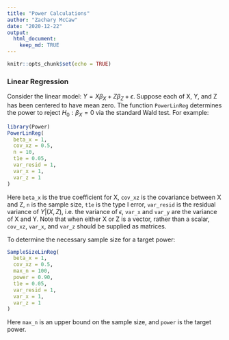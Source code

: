 ```yaml
---
title: "Power Calculations"
author: "Zachary McCaw"
date: "2020-12-22"
output: 
  html_document: 
    keep_md: TRUE
---
```


```r
knitr::opts_chunk$set(echo = TRUE)
```

### Linear Regression

Consider the linear model: $Y = X\beta_{X} + Z\beta_{Z} + \epsilon$. Suppose each of X, Y, and Z has been centered to have mean zero. The function `PowerLinReg` determines the power to reject $H_{0}:\beta_{X} = 0$ via the standard Wald test. For example:

```r
library(Power)
PowerLinReg(
  beta_x = 1,
  cov_xz = 0.5,
  n = 10,
  t1e = 0.05,
  var_resid = 1,
  var_x = 1,
  var_z = 1
)
```

Here `beta_x` is the true coefficient for X, `cov_xz` is the covariance between X and Z, `n` is the sample size, `t1e` is the type I error, `var_resid` is the residual variance of $Y|(X,Z)$, i.e. the variance of $\epsilon$, `var_x` and `var_y` are the variance of X and Y. Note that when either X or Z is a vector, rather than a scalar, `cov_xz`, `var_x`, and `var_z` should be supplied as matrices.

To determine the necessary sample size for a target power:
```r
SampleSizeLinReg(
  beta_x = 1,
  cov_xz = 0.5,
  max_n = 100,
  power = 0.90,
  t1e = 0.05,
  var_resid = 1,
  var_x = 1,
  var_z = 1
)
```

Here `max_n` is an upper bound on the sample size, and `power` is the target power.